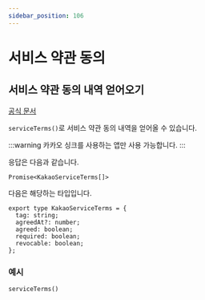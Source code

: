 ```yaml
---
sidebar_position: 106
---
```


# 서비스 약관 동의

## 서비스 약관 동의 내역 얻어오기

[공식 문서](https://developers.kakao.com/docs/latest/ko/kakaologin/ios#terms)

`serviceTerms()`로 서비스 약관 동의 내역을 얻어올 수 있습니다.

:::warning
카카오 싱크를 사용하는 앱만 사용 가능합니다.
:::

응답은 다음과 같습니다.

```tsx
Promise<KakaoServiceTerms[]>
```

다음은 해당하는 타입입니다.

```tsx
export type KakaoServiceTerms = {
  tag: string;
  agreedAt?: number;
  agreed: boolean;
  required: boolean;
  revocable: boolean;
};
```

### 예시

```tsx
serviceTerms()
```
